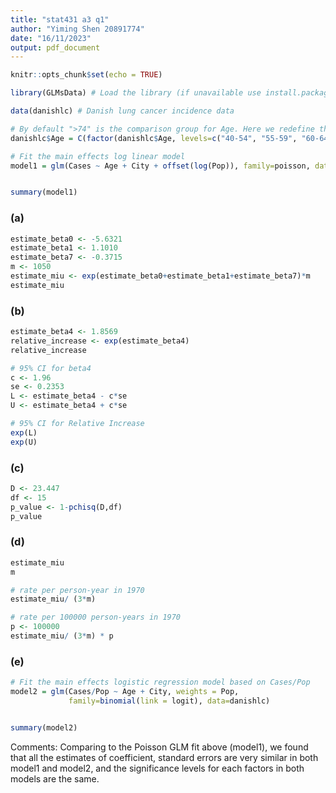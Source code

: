 ```yaml
---
title: "stat431 a3 q1"
author: "Yiming Shen 20891774"
date: "16/11/2023"
output: pdf_document
---
```


```r
knitr::opts_chunk$set(echo = TRUE)
```

```R
library(GLMsData) # Load the library (if unavailable use install.packages())

data(danishlc) # Danish lung cancer incidence data

# By default ">74" is the comparison group for Age. Here we redefine the levels of Age so they are ordered 
danishlc$Age = C(factor(danishlc$Age, levels=c("40-54", "55-59", "60-64", "65-69", "70-74", ">74"), ordered=T ), treatment)

# Fit the main effects log linear model
model1 = glm(Cases ~ Age + City + offset(log(Pop)), family=poisson, data=danishlc)


summary(model1)

```

### (a)
```R
estimate_beta0 <- -5.6321
estimate_beta1 <- 1.1010
estimate_beta7 <- -0.3715
m <- 1050
estimate_miu <- exp(estimate_beta0+estimate_beta1+estimate_beta7)*m
estimate_miu
```

\newpage

### (b)
```r
estimate_beta4 <- 1.8569
relative_increase <- exp(estimate_beta4)
relative_increase

# 95% CI for beta4
c <- 1.96
se <- 0.2353
L <- estimate_beta4 - c*se
U <- estimate_beta4 + c*se

# 95% CI for Relative Increase
exp(L)
exp(U)
```

\newpage

### (c)
```r
D <- 23.447
df <- 15
p_value <- 1-pchisq(D,df)
p_value
```

\newpage

### (d)
```r
estimate_miu
m

# rate per person-year in 1970
estimate_miu/ (3*m)

# rate per 100000 person-years in 1970
p <- 100000
estimate_miu/ (3*m) * p

```

\newpage

### (e)
```R
# Fit the main effects logistic regression model based on Cases/Pop
model2 = glm(Cases/Pop ~ Age + City, weights = Pop,
             family=binomial(link = logit), data=danishlc)


summary(model2)
```

Comments: Comparing to the Poisson GLM fit above (model1), we found that 
all the estimates of coefficient, standard errors are very similar in 
both model1 and model2, and the significance levels for each factors in both 
models are the same.





